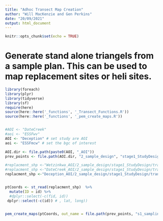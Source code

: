 ```yaml
---
title: "Adhoc Transect Map Creation"
author: "Will MacKenzie and Gen Perkins"
date: "20/09/2021"
output: html_document
---
```


```r
knitr::opts_chunk$set(echo = TRUE)
```

# Generate stand alone triangels from a sample plan. This can be used to map replacement sites or heli sites. 

```r

library(foreach)
library(plyr)
library(tidyverse)
library(sf)
require(here)
source(here::here('_functions', '_Transect_Functions.R'))
source(here::here('_functions', '_pem_create_maps.R'))


#AOI <- "DateCreek"
#aoi <- "ESSFwv"
AOI <- "Deception" # set study are AOI 
aoi <- "ESSFmcw" # set the bgc of interest

AOI.dir <- file.path(paste0(AOI, "_AOI"))
prev_points <- file.path(AOI.dir, "2_sample_design", "stage1_StudyDesign","transect_layout","Essfmcw_heli")

#replacment_shp <-"Wetzinkwa_AOI/2_sample_design/stage1_StudyDesign/transect_layout/replacement_sites.shp"
#replacment_shp <-"DateCreek_AOI/2_sample_design/stage1_StudyDesign/transect_layout/replacement_site/clhs_pts_heli_3_ESSFwv.gpkg"
replacment_shp <-"Deception_AOI/2_sample_design/stage1_StudyDesign/transect_layout/Essfmcw_heli/clhs_pts/heli_clhs_2022v2.gpkg"


ptCoords <- st_read(replacment_shp)  %>%
  mutate(ID = id) %>%
  #dplyr::select(-c(fid, id))
 dplyr::select(-c(id)) # , lat, long))

  
pem_create_maps(ptCoords, out_name = file.path(prev_points, "s1_sampling_2022.gpkg"))

```
